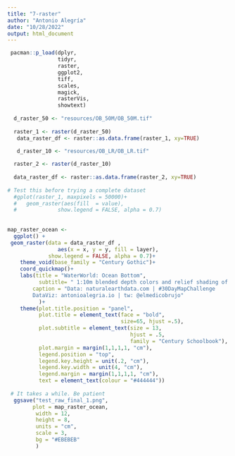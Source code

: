 ```yaml
---
title: "7-raster"
author: "Antonio Alegría"
date: "10/28/2022"
output: html_document
---
```




```r

 pacman::p_load(dplyr,
                tidyr,
                raster,
                ggplot2,
                tiff,
                scales,
                magick,
                rasterVis,
                showtext)
                
  d_raster_50 <- "resources/OB_50M/OB_50M.tif"
  
  raster_1 <- raster(d_raster_50)
   data_raster_df <- raster::as.data.frame(raster_1, xy=TRUE)  

   d_raster_10 <- "resources/OB_LR/OB_LR.tif"
  
  raster_2 <- raster(d_raster_10)
   
  data_raster_df <- raster::as.data.frame(raster_2, xy=TRUE) 
   
# Test this before trying a complete dataset
  #gplot(raster_1, maxpixels = 50000)+
  #   geom_raster(aes(fill  = value), 
  #             show.legend = FALSE, alpha = 0.7) 
   
   
map_raster_ocean <- 
  ggplot() +
 geom_raster(data = data_raster_df , 
                aes(x = x, y = y, fill = layer),
             show.legend = FALSE, alpha = 0.7)+  
    theme_void(base_family = "Century Gothic")+
    coord_quickmap()+
    labs(title = "WaterWorld: Ocean Bottom",
          subtitle= " 1:10m blended depth colors and relief shading of the ocean bottom derived from CleanTOPO2 data. \nThe ocean color extends beneath land areas as a flat tint—mask it with the 10m Natural Earth vector shoreline",
        caption = "Data: naturalearthdata.com | #30DayMapChallenge
        DataViz: antonioalegria.io | tw: @elmedicobrujo"
          )+
    theme(plot.title.position = "panel",
          plot.title = element_text(face = "bold",
                                    size=65, hjust =.5),
          plot.subtitle = element_text(size = 13,
                                       hjust = .5,
                                       family = "Century Schoolbook"),
          plot.margin = margin(1,1,1,1, "cm"),
          legend.position = "top",
          legend.key.height = unit(.2, "cm"),
          legend.key.width = unit(4, "cm"),
          legend.margin = margin(1,1,1,1, "cm"),
          text = element_text(colour = "#444444"))
  
 # It takes a while. Be patient 
  ggsave("test_raw_final_1.png",
        plot = map_raster_ocean,
         width = 12,
         height = 8,
         units = "cm",
         scale = 3,
         bg = "#EBEBEB"
         )

 

```

